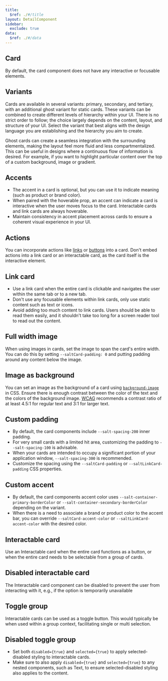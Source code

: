 ```yaml
---
title:
  $ref: ./#/title
layout: DetailComponent
sidebar:
  exclude: true
data:
  $ref: ./#/data
---
```


## Card

By default, the card component does not have any interactive or focusable elements.

<LivePreview componentName="card" exampleName="Default" />

## Variants

Cards are available in several variants: primary, secondary, and tertiary, with an additional ghost variant for static cards. These variants can be combined to create different levels of hierarchy within your UI. There is no strict order to follow; the choice largely depends on the content, layout, and structure of your UI. Select the variant that best aligns with the design language you are establishing and the hierarchy you aim to create.

<LivePreview componentName="card" exampleName="Variants" />

Ghost cards can create a seamless integration with the surrounding elements, making the layout feel more fluid and less compartmentalized. This can be useful in designs where a continuous flow of information is desired. For example, if you want to highlight particular content over the top of a custom background, image or gradient.

<LivePreview componentName="card" exampleName="Ghost" />

## Accents

- The accent in a card is optional, but you can use it to indicate meaning (such as product or brand color).
- When paired with the hoverable prop, an accent can indicate a card is interactive when the user moves focus to the card. Interactable cards and link cards are always hoverable.
- Maintain consistency in accent placement across cards to ensure a coherent visual experience in your UI.

<LivePreview componentName="card" exampleName="Accents" />

## Actions

You can incorporate actions like [links](../link) or [buttons](../button) into a card. Don't embed actions into a link card or an interactable card, as the card itself is the interactive element.

<LivePreview componentName="card" exampleName="Actions" />

## Link card

- Use a link card when the entire card is clickable and navigates the user within the same tab or to a new tab.
- Don't use any focusable elements within link cards, only use static content such as text or icons.
- Avoid adding too much content to link cards. Users should be able to read them easily, and it shouldn't take too long for a screen reader tool to read out the content.

<LivePreview componentName="card" exampleName="LinkCardExample" />

## Full width image

When using images in cards, set the image to span the card's entire width. You can do this by setting `--saltCard-padding: 0` and putting padding around any content below the image.

<LivePreview componentName="card" exampleName="FullWidthImage" />

## Image as background

You can set an image as the background of a card using [`background-image`](https://developer.mozilla.org/en-US/docs/Web/CSS/background-image) in CSS. Ensure there is enough contrast between the color of the text and the colors of the background image. [WCAG](https://www.w3.org/WAI/WCAG22/Understanding/contrast-minimum.html) recommends a contrast ratio of at least 4.5:1 for regular text and 3:1 for larger text.

<LivePreview componentName="card" exampleName="BackgroundImage" />

## Custom padding

- By default, the card components include `--salt-spacing-200` inner padding.
- For very small cards with a limited hit area, customizing the padding to `--salt-spacing-100` is advisable.
- When your cards are intended to occupy a significant portion of your application window, `--salt-spacing-300` is recommended.
- Customize the spacing using the `--saltCard-padding` or `--saltLinkCard-padding` CSS properties.

<LivePreview componentName="card" exampleName="CustomPadding" />

## Custom accent

- By default, the card components accent color uses `--salt-container-primary-borderColor` or `--salt-container-secondary-borderColor` depending on the variant.
- When there is a need to associate a brand or product color to the accent bar, you can override `--saltCard-accent-color` or `--saltLinkCard-accent-color` with the desired color.

<LivePreview componentName="card" exampleName="CustomAccent" />

## Interactable card

Use an Interactable card when the entire card functions as a button, or when the entire card needs to be selectable from a group of cards.

<LivePreview componentName="card" exampleName="InteractableCardExample" />

## Disabled interactable card

The Interactable card component can be disabled to prevent the user from interacting with it, e.g., if the option is temporarily unavailable

<LivePreview componentName="card" exampleName="DisabledInteractableCard" />

## Toggle group

Interactable cards can be used as a toggle button. This would typically be when used within a group context, facilitating single or multi selection.

<LivePreview componentName="card" exampleName="ToggleGroup" />

## Disabled toggle group

- Set both `disabled={true}` and `selected={true}` to apply selected-disabled styling to interactable cards.
- Make sure to also apply `disabled={true}` and `selected={true}` to any nested components, such as Text, to ensure selected-disabled styling also applies to the content.

<LivePreview componentName="card" exampleName="DisabledToggleGroup" />
